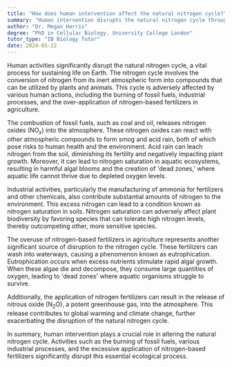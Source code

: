 ```yaml
---
title: "How does human intervention affect the natural nitrogen cycle?"
summary: "Human intervention disrupts the natural nitrogen cycle through activities like burning fossil fuels and excessive use of fertilisers."
author: "Dr. Megan Harris"
degree: "PhD in Cellular Biology, University College London"
tutor_type: "IB Biology Tutor"
date: 2024-05-22
---
```


Human activities significantly disrupt the natural nitrogen cycle, a vital process for sustaining life on Earth. The nitrogen cycle involves the conversion of nitrogen from its inert atmospheric form into compounds that can be utilized by plants and animals. This cycle is adversely affected by various human actions, including the burning of fossil fuels, industrial processes, and the over-application of nitrogen-based fertilizers in agriculture.

The combustion of fossil fuels, such as coal and oil, releases nitrogen oxides ($\text{NO}_x$) into the atmosphere. These nitrogen oxides can react with other atmospheric compounds to form smog and acid rain, both of which pose risks to human health and the environment. Acid rain can leach nitrogen from the soil, diminishing its fertility and negatively impacting plant growth. Moreover, it can lead to nitrogen saturation in aquatic ecosystems, resulting in harmful algal blooms and the creation of 'dead zones,' where aquatic life cannot thrive due to depleted oxygen levels.

Industrial activities, particularly the manufacturing of ammonia for fertilizers and other chemicals, also contribute substantial amounts of nitrogen to the environment. This excess nitrogen can lead to a condition known as nitrogen saturation in soils. Nitrogen saturation can adversely affect plant biodiversity by favoring species that can tolerate high nitrogen levels, thereby outcompeting other, more sensitive species.

The overuse of nitrogen-based fertilizers in agriculture represents another significant source of disruption to the nitrogen cycle. These fertilizers can wash into waterways, causing a phenomenon known as eutrophication. Eutrophication occurs when excess nutrients stimulate rapid algal growth. When these algae die and decompose, they consume large quantities of oxygen, leading to 'dead zones' where aquatic organisms struggle to survive.

Additionally, the application of nitrogen fertilizers can result in the release of nitrous oxide ($\text{N}_2\text{O}$), a potent greenhouse gas, into the atmosphere. This release contributes to global warming and climate change, further exacerbating the disruption of the natural nitrogen cycle.

In summary, human intervention plays a crucial role in altering the natural nitrogen cycle. Activities such as the burning of fossil fuels, various industrial processes, and the excessive application of nitrogen-based fertilizers significantly disrupt this essential ecological process.
    